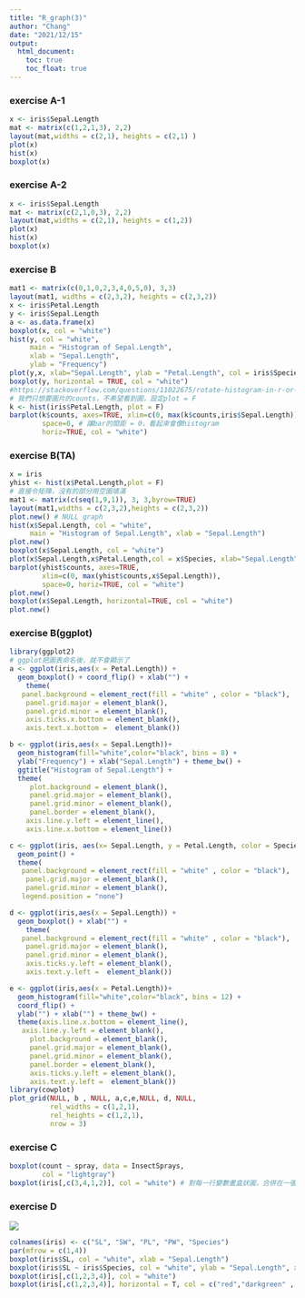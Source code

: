 ```yaml
---
title: "R_graph(3)"
author: "Chang"
date: "2021/12/15"
output: 
  html_document:
    toc: true
    toc_float: true
---
```

### exercise A-1
```r
x <- iris$Sepal.Length
mat <- matrix(c(1,2,1,3), 2,2)
layout(mat,widths = c(2,1), heights = c(2,1) )
plot(x)
hist(x)
boxplot(x)
```

### exercise A-2
```r
x <- iris$Sepal.Length
mat <- matrix(c(2,1,0,3), 2,2)
layout(mat,widths = c(2,1), heights = c(1,2))
plot(x)
hist(x)
boxplot(x)
```


### exercise B
```r
mat1 <- matrix(c(0,1,0,2,3,4,0,5,0), 3,3)
layout(mat1, widths = c(2,3,2), heights = c(2,3,2))
x <- iris$Petal.Length
y <- iris$Sepal.Length
a <- as.data.frame(x)
boxplot(x, col = "white")
hist(y, col = "white",
     main = "Histogram of Sepal.Length",
     xlab = "Sepal.Length",
     ylab = "Frequency")
plot(y,x, xlab="Sepal.Length", ylab = "Petal.Length", col = iris$Species, pch = 16)
boxplot(y, horizontal = TRUE, col = "white")
#https://stackoverflow.com/questions/11022675/rotate-histogram-in-r-or-overlay-a-density-in-a-barplot
# 我們只想要圖片的counts，不希望看到圖，設定plot = F
k <- hist(iris$Petal.Length, plot = F) 
barplot(k$counts, axes=TRUE, xlim=c(0, max(k$counts,iris$Sepal.Length)),
        space=0, # 讓bar的間距 = 0，看起來會像histogram
        horiz=TRUE, col = "white")

```

### exercise B(TA)
```r
x = iris
yhist <- hist(x$Petal.Length,plot = F)
# 直接令矩陣，沒有的部分用空圖填滿
mat1 <- matrix(c(seq(1,9,1)), 3, 3,byrow=TRUE)
layout(mat1,widths = c(2,3,2),heights = c(2,3,2))
plot.new() # NULL graph
hist(x$Sepal.Length, col = "white",
     main = "Histogram of Sepal.Length", xlab = "Sepal.Length")
plot.new()
boxplot(x$Sepal.Length, col = "white")
plot(x$Sepal.Length,x$Petal.Length,col = x$Species, xlab="Sepal.Length", ylab = "Petal.Length",pch = 16)
barplot(yhist$counts, axes=TRUE, 
        xlim=c(0, max(yhist$counts,x$Sepal.Length)),
        space=0, horiz=TRUE, col = "white")
plot.new()
boxplot(x$Sepal.Length, horizontal=TRUE, col = "white")
plot.new()

```

### exercise B(ggplot)
```r
library(ggplot2)
# ggplot把圖表命名後，就不會顯示了
a <- ggplot(iris,aes(x = Petal.Length)) + 
  geom_boxplot() + coord_flip() + xlab("") +
    theme(
   panel.background = element_rect(fill = "white" , color = "black"),
    panel.grid.major = element_blank(),
    panel.grid.minor = element_blank(),
    axis.ticks.x.bottom = element_blank(),
    axis.text.x.bottom =  element_blank())  

b <- ggplot(iris,aes(x = Sepal.Length))+
  geom_histogram(fill="white",color="black", bins = 8) + 
  ylab("Frequency") + xlab("Sepal.Length") + theme_bw() +
  ggtitle("Histogram of Sepal.Length") +
  theme(
     plot.background = element_blank(),
     panel.grid.major = element_blank(),
     panel.grid.minor = element_blank(),
     panel.border = element_blank(),
    axis.line.y.left = element_line(),
    axis.line.x.bottom = element_line()) 

c <- ggplot(iris, aes(x= Sepal.Length, y = Petal.Length, color = Species)) + 
  geom_point() +
  theme(
   panel.background = element_rect(fill = "white" , color = "black"),
    panel.grid.major = element_blank(),
    panel.grid.minor = element_blank(),
   legend.position = "none")

d <- ggplot(iris,aes(x = Sepal.Length)) + 
  geom_boxplot() + xlab("") +
    theme(
   panel.background = element_rect(fill = "white" , color = "black"),
    panel.grid.major = element_blank(),
    panel.grid.minor = element_blank(),
    axis.ticks.y.left = element_blank(),
    axis.text.y.left =  element_blank())  

e <- ggplot(iris,aes(x = Petal.Length))+
  geom_histogram(fill="white",color="black", bins = 12) + 
  coord_flip() + 
  ylab("") + xlab("") + theme_bw() +
  theme(axis.line.x.bottom = element_line(),
   axis.line.y.left = element_blank(),
     plot.background = element_blank(),
     panel.grid.major = element_blank(),
     panel.grid.minor = element_blank(),
     panel.border = element_blank(),
     axis.ticks.y.left = element_blank(),
     axis.text.y.left =  element_blank()) 
library(cowplot)
plot_grid(NULL, b , NULL, a,c,e,NULL, d, NULL, 
          rel_widths = c(1,2,1),
          rel_heights = c(1,2,1),
          nrow = 3)
```

### exercise C
```r
boxplot(count ~ spray, data = InsectSprays, 
        col = "lightgray")
boxplot(iris[,c(3,4,1,2)], col = "white") # 對每一行變數畫盒狀圖，合併在一張圖中
```

### exercise D
![](D:/Chang-web/graph/multi.jpg)
```r
colnames(iris) <- c("SL", "SW", "PL", "PW", "Species")
par(mfrow = c(1,4))
boxplot(iris$SL, col = "white", xlab = "Sepal.Length")
boxplot(iris$SL ~ iris$Species, col = "white", ylab = "Sepal.Length", xlab = "")
boxplot(iris[,c(1,2,3,4)], col = "white")
boxplot(iris[,c(1,2,3,4)], horizontal = T, col = c("red","darkgreen" , "blue2", "cyan"))
```













